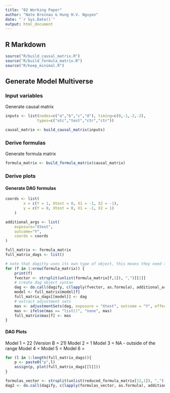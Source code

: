 ```yaml
---
title: "02 Working Paper"
author: "Nate Breznau & Hung H.V. Nguyen"
date: "`r Sys.Date()`"
output: html_document
---
```


## R Markdown

```r

source("R/build_causal_matrix.R")
source("R/build_formula_matrix.R")
source("R/keep_minimal.R")
```

## Generate Model Multiverse

### Input variables

Generate causal matrix

```r
inputs <- list(nodes=c("a","b","c","d"), timing=c(0,-1,-2,-2),
              types=c("otc","test","ctr","ctr"))

causal_matrix <- build_causal_matrix(inputs)
```

### Derive formulas

Generate formula matrix

```r

formula_matrix <- build_formula_matrix(causal_matrix)
```

### Derive plots

#### Generate DAG formulas

```r
coords <- list(
        x = c(Y = 1, Xtest = 0, X1 = -1, X2 = -1),
        y = c(Y = 0, Xtest = 0, X1 = -1, X2 = 1)
    )

additional_args <- list(
    exposure="Xtest",
    outcome="Y",
    coords = coords
)

full_matrix <- formula_matrix
full_matrix_dags <- list()

# note that dagitty uses its own type of object, this means they need to be stored separately in a list
for (f in 1:nrow(formula_matrix)) {
    print(f)
    fvector <- strsplit(unlist(formula_matrix[f,1]), ",")[[1]]
    # create dag object syntax
    dag <- do.call(dagify, c(lapply(fvector, as.formula), additional_args))
    model <- full_matrix$model[f]
    full_matrix_dags[[model]] <- dag
    # extract adjustment sets
    mas <- adjustmentSets(dag, exposure = "Xtest", outcome = "Y", effect = "direct")
    mas <- ifelse(mas == "list()", "none", mas)
    full_matrix$mas[f] <- mas
}
```

#### DAG Plots

Model 1 = 22 (Version B = 21)
Model 2 = 1
Model 3 = NA - outside of the range
Model 4 = 
Model 5 = 
Model 6 = 

```r
for (l in 1:length(full_matrix_dags)){
    p <- paste0("p",l)
    assign(p, plot(full_matrix_dags[[l]]))
}


```

```r
formulas_vector <- strsplit(unlist(reduced_formula_matrix[12,1]), ",")[[1]]
dag2 <- do.call(dagify, c(lapply(formulas_vector, as.formula), additional_args))

```
